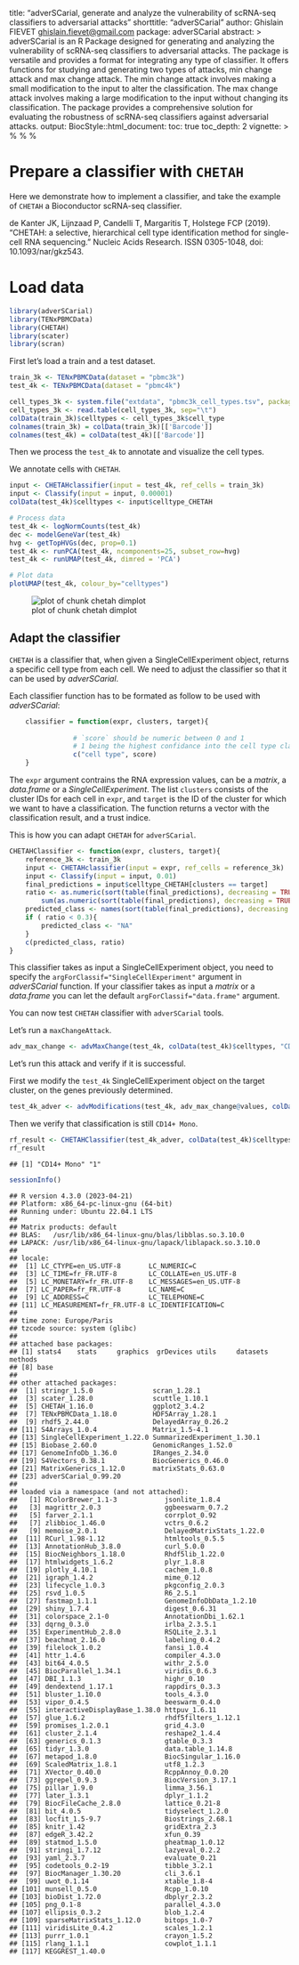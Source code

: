 title: "adverSCarial, generate and analyze the vulnerability of scRNA-seq
    classifiers to adversarial attacks"
shorttitle: "adverSCarial"
author: Ghislain FIEVET <ghislain.fievet@gmail.com>
package: adverSCarial
abstract: >
    adverSCarial is an R Package designed for generating and analyzing the vulnerability of scRNA-seq
    classifiers to adversarial attacks. The package is versatile and provides a format for integrating
    any type of classifier. It offers functions for studying and generating two types of attacks,
    min change attack and max change attack. The min change attack involves making a small modification
    to the input to alter the classification. The max change attack involves making a large modification
    to the input without changing its classification.
    The package provides a comprehensive solution for evaluating the robustness of scRNA-seq classifiers
    against adversarial attacks.
output:
    BiocStyle::html_document:
        toc: true
        toc_depth: 2
vignette: >
  %\VignetteIndexEntry{Vign03_adaptClassifier}
  %\VignetteEngine{knitr::knitr}
  %\VignetteEncoding{UTF-8}


# Prepare a classifier with `CHETAH`

Here we demonstrate how to implement a classifier, and take the example of `CHETAH` a Bioconductor scRNA-seq classifier.

de Kanter JK, Lijnzaad P, Candelli T, Margaritis T, Holstege FCP (2019). “CHETAH: a selective, hierarchical cell type identification method for single-cell RNA sequencing.” Nucleic Acids Research. ISSN 0305-1048, doi: 10.1093/nar/gkz543.

# Load data
  

```r
library(adverSCarial)
library(TENxPBMCData)
library(CHETAH)
library(scater)
library(scran)
```

First let's load a train and a test dataset.
```r
train_3k <- TENxPBMCData(dataset = "pbmc3k")
test_4k <- TENxPBMCData(dataset = "pbmc4k")

cell_types_3k <- system.file("extdata", "pbmc3k_cell_types.tsv", package="adverSCarial")
cell_types_3k <- read.table(cell_types_3k, sep="\t")
colData(train_3k)$celltypes <- cell_types_3k$cell_type
colnames(train_3k) = colData(train_3k)[['Barcode']]
colnames(test_4k) = colData(test_4k)[['Barcode']]
```



Then we process the `test_4k` to annotate and visualize the cell types.

We annotate cells with `CHETAH`.


```r
input <- CHETAHclassifier(input = test_4k, ref_cells = train_3k)
input <- Classify(input = input, 0.00001)
colData(test_4k)$celltypes <- input$celltype_CHETAH

# Process data
test_4k <- logNormCounts(test_4k)
dec <- modelGeneVar(test_4k)
hvg <- getTopHVGs(dec, prop=0.1)
test_4k <- runPCA(test_4k, ncomponents=25, subset_row=hvg)
test_4k <- runUMAP(test_4k, dimred = 'PCA')

# Plot data
plotUMAP(test_4k, colour_by="celltypes")
```

![plot of chunk chetah dimplot](figure/chetahdimplot1.png)

## Adapt the classifier
`CHETAH` is a classifier that, when given a SingleCellExperiment object, returns a specific cell type from each cell. We need to adjust the classifier so that it can be used by *adverSCarial*.
    
Each classifier function has to be formated as follow to be used with *adverSCarial*:
```R
    classifier = function(expr, clusters, target){
                
                # `score` should be numeric between 0 and 1
                # 1 being the highest confidance into the cell type classification.
                c("cell type", score)
    }
```
    
The `expr` argument contrains the RNA expression values, can be a *matrix*, a *data.frame* or a *SingleCellExperiment*.
The list `clusters` consists of the cluster IDs for each cell in `expr`, and `target` is the ID of the cluster for which we want to have a classification. The function returns a vector with the classification result, and a trust indice.

This is how you can adapt `CHETAH` for `adverSCarial`.

```r
CHETAHClassifier <- function(expr, clusters, target){
    reference_3k <- train_3k
    input <- CHETAHclassifier(input = expr, ref_cells = reference_3k)
    input <- Classify(input = input, 0.01)
    final_predictions = input$celltype_CHETAH[clusters == target]
    ratio <- as.numeric(sort(table(final_predictions), decreasing = TRUE)[1]) /
        sum(as.numeric(sort(table(final_predictions), decreasing = TRUE)))
    predicted_class <- names(sort(table(final_predictions), decreasing = TRUE)[1])
    if ( ratio < 0.3){
        predicted_class <- "NA"
    }
    c(predicted_class, ratio)
}
```

This classifier takes as input a SingleCellExperiment object, you need to specify the `argForClassif="SingleCellExperiment"`
argument in *adverSCarial* function. If your classifier takes as input a *matrix* or a *data.frame* you can let the default 
`argForClassif="data.frame"` argument.

You can now test `CHETAH` classifier with `adverSCarial` tools.

Let's run a `maxChangeAttack`.


```r
adv_max_change <- advMaxChange(test_4k, colData(test_4k)$celltypes, "CD14+ Mono", CHETAHClassifier, advMethod="perc99", maxSplitSize = 2000, argForClassif="SingleCellExperiment")
```


Let's run this attack and verify if it is successful.

First we modify the `test_4k` SingleCellExperiment object on the target cluster, on the genes previously determined.


```r
test_4k_adver <- advModifications(test_4k, adv_max_change@values, colData(test_4k)$celltypes, "CD14+ Mono", argForClassif="SingleCellExperiment")
```

Then we verify that classification is still `CD14+ Mono`.

```r
rf_result <- CHETAHClassifier(test_4k_adver, colData(test_4k)$celltypes, "CD14+ Mono")
rf_result
```


```
## [1] "CD14+ Mono" "1"
```



```r
sessionInfo()
```

```
## R version 4.3.0 (2023-04-21)
## Platform: x86_64-pc-linux-gnu (64-bit)
## Running under: Ubuntu 22.04.1 LTS
## 
## Matrix products: default
## BLAS:   /usr/lib/x86_64-linux-gnu/blas/libblas.so.3.10.0 
## LAPACK: /usr/lib/x86_64-linux-gnu/lapack/liblapack.so.3.10.0
## 
## locale:
##  [1] LC_CTYPE=en_US.UTF-8       LC_NUMERIC=C              
##  [3] LC_TIME=fr_FR.UTF-8        LC_COLLATE=en_US.UTF-8    
##  [5] LC_MONETARY=fr_FR.UTF-8    LC_MESSAGES=en_US.UTF-8   
##  [7] LC_PAPER=fr_FR.UTF-8       LC_NAME=C                 
##  [9] LC_ADDRESS=C               LC_TELEPHONE=C            
## [11] LC_MEASUREMENT=fr_FR.UTF-8 LC_IDENTIFICATION=C       
## 
## time zone: Europe/Paris
## tzcode source: system (glibc)
## 
## attached base packages:
## [1] stats4    stats     graphics  grDevices utils     datasets  methods  
## [8] base     
## 
## other attached packages:
##  [1] stringr_1.5.0               scran_1.28.1               
##  [3] scater_1.28.0               scuttle_1.10.1             
##  [5] CHETAH_1.16.0               ggplot2_3.4.2              
##  [7] TENxPBMCData_1.18.0         HDF5Array_1.28.1           
##  [9] rhdf5_2.44.0                DelayedArray_0.26.2        
## [11] S4Arrays_1.0.4              Matrix_1.5-4.1             
## [13] SingleCellExperiment_1.22.0 SummarizedExperiment_1.30.1
## [15] Biobase_2.60.0              GenomicRanges_1.52.0       
## [17] GenomeInfoDb_1.36.0         IRanges_2.34.0             
## [19] S4Vectors_0.38.1            BiocGenerics_0.46.0        
## [21] MatrixGenerics_1.12.0       matrixStats_0.63.0         
## [23] adverSCarial_0.99.20       
## 
## loaded via a namespace (and not attached):
##   [1] RColorBrewer_1.1-3            jsonlite_1.8.4               
##   [3] magrittr_2.0.3                ggbeeswarm_0.7.2             
##   [5] farver_2.1.1                  corrplot_0.92                
##   [7] zlibbioc_1.46.0               vctrs_0.6.2                  
##   [9] memoise_2.0.1                 DelayedMatrixStats_1.22.0    
##  [11] RCurl_1.98-1.12               htmltools_0.5.5              
##  [13] AnnotationHub_3.8.0           curl_5.0.0                   
##  [15] BiocNeighbors_1.18.0          Rhdf5lib_1.22.0              
##  [17] htmlwidgets_1.6.2             plyr_1.8.8                   
##  [19] plotly_4.10.1                 cachem_1.0.8                 
##  [21] igraph_1.4.2                  mime_0.12                    
##  [23] lifecycle_1.0.3               pkgconfig_2.0.3              
##  [25] rsvd_1.0.5                    R6_2.5.1                     
##  [27] fastmap_1.1.1                 GenomeInfoDbData_1.2.10      
##  [29] shiny_1.7.4                   digest_0.6.31                
##  [31] colorspace_2.1-0              AnnotationDbi_1.62.1         
##  [33] dqrng_0.3.0                   irlba_2.3.5.1                
##  [35] ExperimentHub_2.8.0           RSQLite_2.3.1                
##  [37] beachmat_2.16.0               labeling_0.4.2               
##  [39] filelock_1.0.2                fansi_1.0.4                  
##  [41] httr_1.4.6                    compiler_4.3.0               
##  [43] bit64_4.0.5                   withr_2.5.0                  
##  [45] BiocParallel_1.34.1           viridis_0.6.3                
##  [47] DBI_1.1.3                     highr_0.10                   
##  [49] dendextend_1.17.1             rappdirs_0.3.3               
##  [51] bluster_1.10.0                tools_4.3.0                  
##  [53] vipor_0.4.5                   beeswarm_0.4.0               
##  [55] interactiveDisplayBase_1.38.0 httpuv_1.6.11                
##  [57] glue_1.6.2                    rhdf5filters_1.12.1          
##  [59] promises_1.2.0.1              grid_4.3.0                   
##  [61] cluster_2.1.4                 reshape2_1.4.4               
##  [63] generics_0.1.3                gtable_0.3.3                 
##  [65] tidyr_1.3.0                   data.table_1.14.8            
##  [67] metapod_1.8.0                 BiocSingular_1.16.0          
##  [69] ScaledMatrix_1.8.1            utf8_1.2.3                   
##  [71] XVector_0.40.0                RcppAnnoy_0.0.20             
##  [73] ggrepel_0.9.3                 BiocVersion_3.17.1           
##  [75] pillar_1.9.0                  limma_3.56.1                 
##  [77] later_1.3.1                   dplyr_1.1.2                  
##  [79] BiocFileCache_2.8.0           lattice_0.21-8               
##  [81] bit_4.0.5                     tidyselect_1.2.0             
##  [83] locfit_1.5-9.7                Biostrings_2.68.1            
##  [85] knitr_1.42                    gridExtra_2.3                
##  [87] edgeR_3.42.2                  xfun_0.39                    
##  [89] statmod_1.5.0                 pheatmap_1.0.12              
##  [91] stringi_1.7.12                lazyeval_0.2.2               
##  [93] yaml_2.3.7                    evaluate_0.21                
##  [95] codetools_0.2-19              tibble_3.2.1                 
##  [97] BiocManager_1.30.20           cli_3.6.1                    
##  [99] uwot_0.1.14                   xtable_1.8-4                 
## [101] munsell_0.5.0                 Rcpp_1.0.10                  
## [103] bioDist_1.72.0                dbplyr_2.3.2                 
## [105] png_0.1-8                     parallel_4.3.0               
## [107] ellipsis_0.3.2                blob_1.2.4                   
## [109] sparseMatrixStats_1.12.0      bitops_1.0-7                 
## [111] viridisLite_0.4.2             scales_1.2.1                 
## [113] purrr_1.0.1                   crayon_1.5.2                 
## [115] rlang_1.1.1                   cowplot_1.1.1                
## [117] KEGGREST_1.40.0
```
